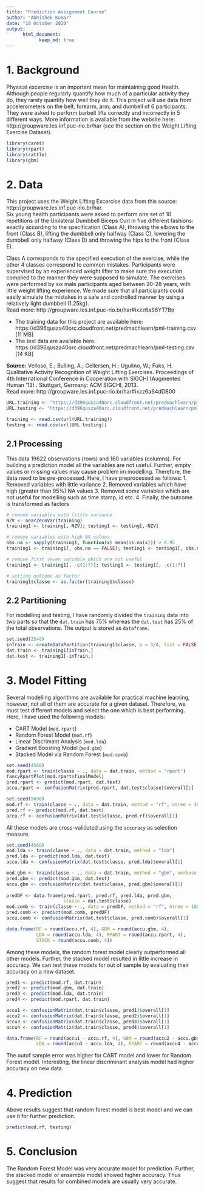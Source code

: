 ```yaml
---
title: "Prediction Assignment Course"
author: "Abhishek Kumar"
date: "10 October 2020"
output: 
      html_document:
            keep_md: true      
---
```


# 1. Background

Physical excercise is an important mean for maintaining good Health. Although
people regularly quantify how much of a particular activity they do, they rarely 
quantify how well they do it. This project will use data from accelerometers on 
the belt, forearm, arm, and dumbell of 6 participants. They were asked to perform 
barbell lifts correctly and incorrectly in 5 different ways. More information is 
available from the website here: http://groupware.les.inf.puc-rio.br/har (see the 
section on the Weight Lifting 
Exercise Dataset).

```r
library(caret)
library(rpart)
library(rattle)
library(gbm)
```


# 2. Data

This project uses the Weight Lifting Excercise data from this source:  
http://groupware.les.inf.puc-rio.br/har.  
Six young health participants were asked to perform one set of 10 repetitions of 
the Unilateral Dumbbell Biceps Curl in five different fashions: exactly according 
to the specification (Class A), throwing the elbows to the front (Class B), lifting 
the dumbbell only halfway (Class C), lowering the dumbbell only halfway (Class D) 
and throwing the hips to the front (Class E).

Class A corresponds to the specified execution of the exercise, while the 
other 4 classes correspond to common mistakes. Participants were supervised by 
an experienced weight lifter to make sure the execution complied to the manner 
they were supposed to simulate. The exercises were performed by six male participants 
aged between 20-28 years, with little weight lifting experience. We made sure 
that all participants could easily simulate the mistakes in a safe and controlled 
manner by using a relatively light dumbbell (1.25kg).  
Read more: http://groupware.les.inf.puc-rio.br/har#ixzz6aS6YT7Be

* The training data for this project are available here:  
https://d396qusza40orc.cloudfront.net/predmachlearn/pml-training.csv [11 MB]
* The test data are available here:  
https://d396qusza40orc.cloudfront.net/predmachlearn/pml-testing.csv [14 KB]

**Source:** Velloso, E.; Bulling, A.; Gellersen, H.; Ugulino, W.; Fuks, H. 
Qualitative Activity Recognition of Weight Lifting Exercises. Proceedings of 4th 
International Conference in Cooperation with SIGCHI (Augmented Human '13) . 
Stuttgart, Germany: ACM SIGCHI, 2013.  
Read more: http://groupware.les.inf.puc-rio.br/har#ixzz6aS4dDB00

```r
URL.training <- "https://d396qusza40orc.cloudfront.net/predmachlearn/pml-training.csv"
URL.testing <- "https://d396qusza40orc.cloudfront.net/predmachlearn/pml-testing.csv"

training <- read.csv(url(URL.training))
testing <- read.csv(url(URL.testing))
```


## 2.1 Processing

This data 19622 observations (rows) and 160 variables (columns). For building a
prediction model all the variables are not useful. Further, empty values or missing
values may cause problem im modelling. Therefore, the data need to be pre-processed.
Here, I have preprocessed as follows:
1. Removed variables with little variance
2. Removed variables which have high (greater than 95%) NA values 
3. Removed some variables which are not useful for modelling such as time stamp, 
id etc.
4. Finally, the outcome is transformed as factors

```r
# remove variables with little variance
NZV <- nearZeroVar(training)
training1 <- training[,-NZV]; testing1 <- testing[,-NZV] 

# remove variables with high NA values
obs.na <- sapply(training1, function(x) mean(is.na(x))) > 0.95
training1 <- training1[, obs.na == FALSE]; testing1 <- testing1[, obs.na == FALSE] 

# remove first seven variable which are not useful
training1 <- training1[, -c(1:7)]; testing1 <- testing1[, -c(1:7)] 

# setting outcome as factor
training1$classe <- as.factor(training1$classe)
```

## 2.2 Partitioning 

For modelling and testing, I have randomly divided the `training` data into two 
parts so that the `dat.train` has 75% whereas the `dat.test` has 25% of the total
observations. The output is stored as `dataframe`.

```r
set.seed(2548)
inTrain <- createDataPartition(training1$classe, p = 3/4, list = FALSE)
dat.train <- training1[inTrain,]
dat.test <- training1[-inTrain,]
```

# 3. Model Fitting

Several modelling algorithms are available for practical machine learning, however,
not all of them are accurate for a given dataset. Therefore, we must test different
models and select the one which is best performing. Here, I have used the following 
models:

* CART Model (`mod.rpart`)
* Random Forest Model (`mod.rf`)
* Linear Discrimant Analysis (`mod.lda`)
* Gradient Boosting Model (`mod.gbm`)
* Stacked Model via Random Forest (`mod.comb`)

```r
set.seed(4568)
mod.rpart <- train(classe ~ ., data = dat.train, method = "rpart")
fancyRpartPlot(mod.rpart$finalModel)
pred.rpart <- predict(mod.rpart, dat.test)
accu.rpart <- confusionMatrix(pred.rpart, dat.test$classe)$overall[1]

set.seed(5698)
mod.rf <- train(classe ~ ., data = dat.train, method = "rf", ntree = 100)
pred.rf <- predict(mod.rf, dat.test)
accu.rf <- confusionMatrix(dat.test$classe, pred.rf)$overall[1]
```

All these models are cross-validated using the `accuracy` as selection measure.

```r
set.seed(4568)  
mod.lda <- train(classe ~ ., data = dat.train, method = "lda")
pred.lda <- predict(mod.lda, dat.test)
accu.lda <- confusionMatrix(dat.test$classe, pred.lda)$overall[1]

mod.gbm <- train(classe ~ ., data = dat.train, method = "gbm", verbose = FALSE)
pred.gbm <- predict(mod.gbm, dat.test)
accu.gbm <- confusionMatrix(dat.test$classe, pred.gbm)$overall[1]
 
predDF <- data.frame(pred.rpart, pred.rf, pred.lda, pred.gbm, 
                     classe = dat.test$classe)
mod.comb <- train(classe ~ ., data = predDF, method = "rf", ntree = 100)
pred.comb <- predict(mod.comb, predDF)
accu.comb <- confusionMatrix(dat.test$classe, pred.comb)$overall[1]

data.frame(RF = round(accu.rf, 4), GBM = round(accu.gbm, 4), 
           LDA = round(accu.lda, 4), RPART = round(accu.rpart, 4),
           STACK = round(accu.comb, 4))
```

Among these models, the random forest model clearly outperformed all other models.
Further, the stacked model resulted in little increase in accuracy. 
We can test these models for out of sample by evaluating their accuracy on a new 
dataset.

```r
pred1 <- predict(mod.rf, dat.train)
pred2 <- predict(mod.gbm, dat.train)
pred3 <- predict(mod.lda, dat.train)
pred4 <- predict(mod.rpart, dat.train)

accu1 <- confusionMatrix(dat.train$classe, pred1)$overall[1]
accu2 <- confusionMatrix(dat.train$classe, pred2)$overall[1]
accu3 <- confusionMatrix(dat.train$classe, pred3)$overall[1]
accu4 <- confusionMatrix(dat.train$classe, pred4)$overall[1]

data.frame(RF = round(accu1 - accu.rf, 4), GBM = round(accu2 - accu.gbm, 4), 
           LDA = round(accu3 - accu.lda, 4), RPART = round(accu4 - accu.rpart, 4))
```

The outof sample error was higher for CART model and lower for Random Forest model.
Interesting, the linear discriminant analysis model had higher accuracy on new data.

# 4. Prediction

Above results suggest that random forest model is best model and we can use it for 
further prediction.

```r
predict(mod.rf, testing)
```

# 5. Conclusion

The Random Forest Model was very accurate model for prediction. Further, the 
stacked model or ensemble model showed higher accuracy. Thus suggest that results
for combined models are usually very accurate.